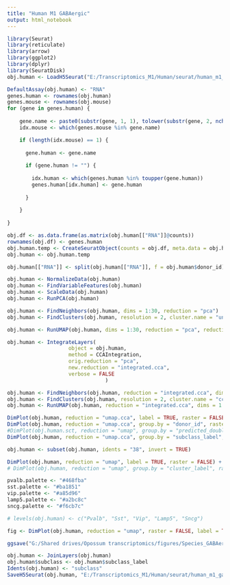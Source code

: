 ```yaml
---
title: "Human M1 GABAergic"
output: html_notebook
---
```


```r

library(Seurat)
library(reticulate)
library(arrow)
library(ggplot2)
library(dplyr)
library(SeuratDisk)
obj.human <- LoadH5Seurat("E:/Transcriptomics_M1/Human/seurat/human_m1_gabaergic_raw.h5Seurat")

```


```r

DefaultAssay(obj.human) <- "RNA"
genes.human <- rownames(obj.human)
genes.mouse <- rownames(obj.mouse)
for (gene in genes.human) {
  
    gene.name <- paste0(substr(gene, 1, 1), tolower(substr(gene, 2, nchar(gene))))
    idx.mouse <- which(genes.mouse %in% gene.name)

    if (length(idx.mouse) == 1) {
      
      gene.human <- gene.name
      
      if (gene.human != "") {
        
        idx.human <- which(genes.human %in% toupper(gene.human))
        genes.human[idx.human] <- gene.human
        
      }
      
    }
  
}

```


```r

obj.df <- as.data.frame(as.matrix(obj.human[["RNA"]]@counts))
rownames(obj.df) <- genes.human
obj.human.temp <- CreateSeuratObject(counts = obj.df, meta.data = obj.human[[]])
obj.human <- obj.human.temp

```


```r

obj.human[["RNA"]] <- split(obj.human[["RNA"]], f = obj.human$donor_id)

obj.human <- NormalizeData(obj.human)
obj.human <- FindVariableFeatures(obj.human)
obj.human <- ScaleData(obj.human)
obj.human <- RunPCA(obj.human)

obj.human <- FindNeighbors(obj.human, dims = 1:30, reduction = "pca")
obj.human <- FindClusters(obj.human, resolution = 2, cluster.name = "unintegrated_clusters")

obj.human <- RunUMAP(obj.human, dims = 1:30, reduction = "pca", reduction.name = "umap.unintegrated")

```


```r

obj.human <- IntegrateLayers(
                    object = obj.human, 
                    method = CCAIntegration, 
                    orig.reduction = "pca", 
                    new.reduction = "integrated.cca",
                    verbose = FALSE
                                )

```


```r

obj.human <- FindNeighbors(obj.human, reduction = "integrated.cca", dims = 1:30)
obj.human <- FindClusters(obj.human, resolution = 2, cluster.name = "cca_clusters")
obj.human <- RunUMAP(obj.human, reduction = "integrated.cca", dims = 1:30, reduction.name = "umap.cca")

```


```r

DimPlot(obj.human, reduction = "umap.cca", label = TRUE, raster = FALSE) + NoLegend() + xlim(-18, 18) + ylim(-18, 18) + coord_equal()
DimPlot(obj.human, reduction = "umap.cca", group.by = "donor_id", raster = FALSE) + xlim(-18, 18) + ylim(-18, 18) + coord_equal()
#DimPlot(obj.human.sct, reduction = "umap", group.by = "predicted_doublets", raster = FALSE) + xlim(-18, 18) + ylim(-18, 18) + coord_equal()
DimPlot(obj.human, reduction = "umap.cca", group.by = "subclass_label", raster = FALSE) + xlim(-18, 18) + ylim(-18, 18) + coord_equal()

```


```r

obj.human <- subset(obj.human, idents = "38", invert = TRUE)

```


```r

DimPlot(obj.human, reduction = "umap", label = TRUE, raster = FALSE) + NoLegend() + xlim(-15, 15) + ylim(-15, 15) + coord_equal()
# DimPlot(obj.human, reduction = "umap", group.by = "cluster_label", raster = FALSE) + xlim(-15, 12) + ylim(-15, 15) + coord_equal()

```

```r

pvalb.palette <- "#468fba"
sst.palette <- "#ba1851"
vip.palette <- "#a85d96"
lamp5.palette <- "#a2bc8c"
sncg.palette <- "#f6cb7c"

# levels(obj.human) <- c("Pvalb", "Sst", "Vip", "Lamp5", "Sncg")

fig <- DimPlot(obj.human, reduction = "umap", raster = FALSE, label = TRUE, cols = c(pvalb.palette, sst.palette, vip.palette, lamp5.palette, sncg.palette)) + NoLegend() + xlim(-13, 17) + ylim(-17, 13) + coord_equal()

ggsave("G:/Shared drives/Opossum transcriptomics/figures/Species_GABAergic_UMAP_Plots/Human_UMAP_GABAergic_subclass.png", fig, width=4, height=4, dpi=500)

```


```r

obj.human <- JoinLayers(obj.human)
obj.human$subclass <- obj.human$subclass_label
Idents(obj.human) <- "subclass"
SaveH5Seurat(obj.human, "E:/Transcriptomics_M1/Human/seurat/human_m1_gabaergic.h5seurat", overwrite = TRUE, verbose = TRUE)

```

